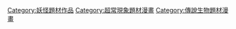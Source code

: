 [[Category:妖怪題材作品|Category:妖怪題材作品]][[Category:超常現象題材漫畫|Category:超常現象題材漫畫]][[Category:傳說生物題材漫畫|Category:傳說生物題材漫畫]]